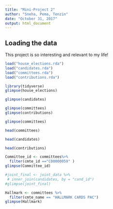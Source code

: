 ```yaml
---
title: "Mini-Project 2"
author: "Sneha, Pema, Tenzin"
date: "October 31, 2017"
output: html_document
---
```



## Loading the data

This project is so interesting and relevant to my life!

```r
load("house_elections.rda")
load("candidates.rda")
load("committees.rda")
load("contributions.rda")
```

```r
library(tidyverse)
glimpse(house_elections)
```
```r
glimpse(candidates)
```
```r
glimpse(committees)
glimpse(contributions)
```
```r
glimpse(committees)
```
```r
head(committees)
```
```r
head(candidates)
```
```r
head(contributions)
```

```r
Committee_id <- committees%>%
  filter(cmte_id =="C00000059" )
glimpse(Committee_id)
```



```r
#joint_final <- joint_data %>%
 # inner_join(candidates, by = "cand_id")
#glimpse(joint_final)
```

```r
Hallmark <- committees %>% 
  filter(cmte_name == "HALLMARK CARDS PAC")
glimpse(Hallmark)

```





